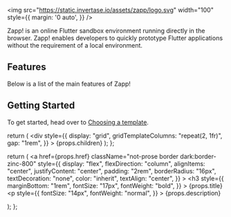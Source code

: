 <img
  src="https://static.invertase.io/assets/zapp/logo.svg"
  width="100"
  style={{
    margin: '0 auto',
  }}
/>

Zapp! is an online Flutter sandbox environment running directly in the browser. Zapp!
enables developers to quickly prototype Flutter applications without the requirement
of a local environment.

<Zapp id="flutter" />

## Features

Below is a list of the main features of Zapp!

<Grid>
  <Feature
    href="/features/packages"
    title="Support for any web compatible package"
    description="Use any web compatible package from pub.dev, just like you would locally by editing your pubspec.yaml."
  />
  <Feature
    href="/features/file-explorer"
    title="Create a project with multiple files & directories."
    description="The built in file explorer allows you to create a project with multiple files and directories."
  />
  <Feature
    href="/features/assets"
    title="Asset support"
    description="Add your own Flutter assets or use 3rd party package assets."
  />
  <Feature
    href="/editor"
    title="Built in IntelliSense support"
    description="The built in VSCode-like editor provides support for IntelliSense."
  />
  <Feature
    href="/features/share-and-embed"
    title="Sharing and embedding a project"
    description="Share and embed your projects on any website, perfect for documentation, tutorials and examples."
  />
  <Feature
    href="/features/previews"
    title="Instantly previewing your Flutter application"
    description="Preview your Flutter application instantly via a unique URL, hosted on zapp.page."
  />
  <Feature
    href="/features/pubdev-import"
    title="Pub Previews"
    description="Preview any package example directly from your favourite pub.dev packages."
  />
  <Feature
    href="/features/github-import"
    title="GitHub Import"
    description="Import any Dart or Flutter project from a GitHub repository or Gist."
  />
</Grid>

## Getting Started

To get started, head over to [Choosing a template](/templates).

  return (
    <div
      style={{
        display: "grid",
        gridTemplateColumns: "repeat(2, 1fr)",
        gap: "1rem",
      }}
    >
      {props.children}
    </div>
  );
};

  return (
    <a
      href={props.href}
      className="not-prose border dark:border-zinc-800"
      style={{
        display: "flex",
        flexDirection: "column",
        alignItems: "center",
        justifyContent: "center",
        padding: "2rem",
        borderRadius: "16px",
        textDecoration: "none",
        color: "inherit",
        textAlign: "center",
      }}
    >
      <h3
        style={{
          marginBottom: "1rem",
          fontSize: "17px",
          fontWeight: "bold",
        }}
      >
        {props.title}
      </h3>
      <p
        style={{
          fontSize: "14px",
          fontWeight: "normal",
        }}
      >
        {props.description}
      </p>
    </a>
  );
};
